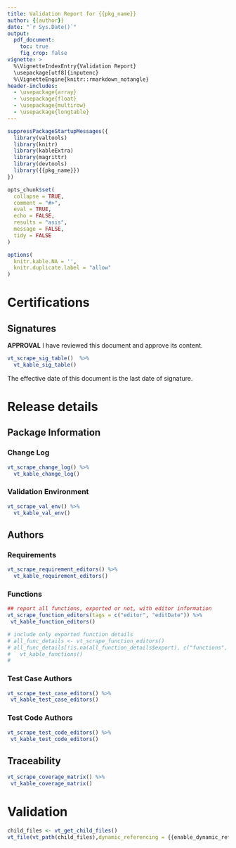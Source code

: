 ```yaml
---
title: Validation Report for {{pkg_name}}
author: {{author}}
date: "`r Sys.Date()`"
output: 
  pdf_document:
    toc: true
    fig_crop: false
vignette: >
  %\VignetteIndexEntry{Validation Report}
  \usepackage[utf8]{inputenc}
  %\VignetteEngine{knitr::rmarkdown_notangle}
header-includes:
  - \usepackage{array}
  - \usepackage{float}
  - \usepackage{multirow}
  - \usepackage{longtable}
---
```


```r
suppressPackageStartupMessages({
  library(valtools)
  library(knitr)
  library(kableExtra)
  library(magrittr)
  library(devtools)
  library({{pkg_name}})
})

opts_chunk$set(
  collapse = TRUE,
  comment = "#>",
  eval = TRUE,
  echo = FALSE,
  results = "asis",
  message = FALSE,
  tidy = FALSE
)

options(
  knitr.kable.NA = '',
  knitr.duplicate.label = "allow"
)

```

\newpage

# Certifications

## Signatures

**APPROVAL** I have reviewed this document and approve its content.

```r

vt_scrape_sig_table()  %>% 
  vt_kable_sig_table()

```

The effective date of this document is the last date of signature.

\newpage

# Release details

## Package Information

### Change Log

```r
vt_scrape_change_log() %>% 
  vt_kable_change_log()
```

### Validation Environment

```r
vt_scrape_val_env() %>% 
  vt_kable_val_env()
```

## Authors

### Requirements 

```r
vt_scrape_requirement_editors() %>% 
  vt_kable_requirement_editors()

```

### Functions

```r

## report all functions, exported or not, with editor information
vt_scrape_function_editors(tags = c("editor", "editDate")) %>%
 vt_kable_function_editors()

# include only exported function details
# all_func_details <- vt_scrape_function_editors()
# all_func_details[!is.na(all_function_details$export), c("functions", "editor", "editDate")] %>% 
#   vt_kable_functions()
#   
```

### Test Case Authors

```r

vt_scrape_test_case_editors() %>%
 vt_kable_test_case_editors()

```

### Test Code Authors

```r

vt_scrape_test_code_editors() %>%
 vt_kable_test_code_editors()

```

## Traceability

```r

vt_scrape_coverage_matrix() %>% 
 vt_kable_coverage_matrix()

```

\newpage

# Validation

```r
child_files <- vt_get_child_files()
vt_file(vt_path(child_files),dynamic_referencing = {{enable_dynamic_referencing}})
```

